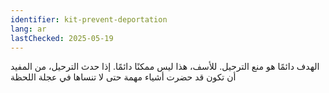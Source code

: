 ```yaml
---
identifier: kit-prevent-deportation
lang: ar
lastChecked: 2025-05-19
---
```


<BlockBox identifier="prevent-deportation">
    <Block identifier="deportation-protection" />
</BlockBox>

الهدف دائمًا هو منع الترحيل. للأسف، هذا ليس ممكنًا دائمًا. إذا حدث الترحيل، من المفيد أن تكون قد حضرت أشياء مهمة حتى لا تنساها في عجلة اللحظة
